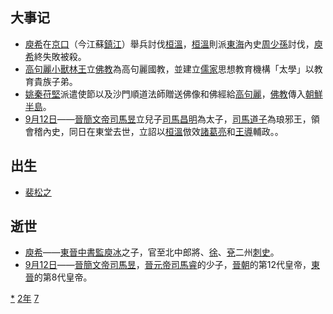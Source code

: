 {{yearTOC|372|东晋'''[[咸安_(年号)|咸安]]二年'''；前凉'''[[升平|升平]]十六年'''；代国'''[[建国_(代)|建国]]三十五年'''；前秦'''[[建元_(苻坚)|建元]]八年'''}}

== 大事记 ==
*[[庾希|庾希]]在[[京口|京口]]（今江蘇[[鎮江|鎮江]]）舉兵討伐[[桓溫|桓溫]]，[[桓溫|桓溫]]則派[[東海郡|東海]]內史[[周少孫|周少孫]]討伐，[[庾希|庾希]]終失敗被殺。
*[[高句麗|高句麗]][[小獸林王|小獸林王]]立[[佛教|佛教]]為高句麗國教，並建立[[儒家|儒家]]思想教育機構「太學」以教育貴族子弟。
*[[姚秦|姚秦]][[苻堅|苻堅]]派遣使節以及沙門順道法師贈送佛像和佛經給[[高句麗|高句麗]]，[[佛教|佛教]]傳入[[朝鮮半島|朝鮮半島]]。
*[[9月12日|9月12日]]——[[晉簡文帝|晉簡文帝]][[司馬昱|司馬昱]]立兒子[[司馬昌明|司馬昌明]]為太子，[[司馬道子|司馬道子]]為琅邪王，領會稽內史，同日在東堂去世，立詔以[[桓溫|桓溫]]倣效[[諸葛亮|諸葛亮]]和[[王導|王導]]輔政。。

== 出生 ==
*[[裴松之|裴松之]]

== 逝世 ==
{{Wikisource year mention}}
*[[庾希|庾希]]——[[東晉|東晉]][[中書監|中書監]][[庾冰|庾冰]]之子，官至北中郎將、[[徐州_(古代)|徐]]、[[兗州_(古代)|兗]]二州[[刺史|刺史]]。
*[[9月12日|9月12日]]——[[晉簡文帝|晉簡文帝]][[司馬昱|司馬昱]]，[[晉元帝|晉元帝]][[司馬睿|司馬睿]]的少子，[[晉朝|晉朝]]的第12代皇帝，[[東晉|東晉]]的第8代皇帝。

[[Category:372年|*]]
[[Category:370年代|2年]]
[[Category:4世纪各年|7]]